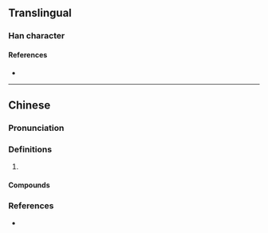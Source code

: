 {{character info}}
==Translingual==

===Han character===
{{Han char|rn=82|rad=毛|as=12|sn=16|four=02114|canj=YGHQU|ids=⿰童毛}}

====References====
* {{Han ref|kx=0596.110|dkj=16964|dj=0987.320|hdz=32006.060|uh=6C03|ud=27651|bh=E9E7|bd=59879}}

----

==Chinese==
{{zh-forms}}

===Pronunciation===
{{zh-pron
|m=tóng
|c=tung4
|cat=
}}

===Definitions===
{{zh-hanzi}}

# {{rfdef|zh}}

====Compounds====
{{zh-der|氃氋|氋氃}}

===References===
* {{R:twedu|C06020}}